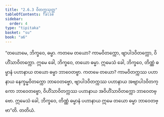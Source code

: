```yaml
---
title: "2.6.3 ဝိတက္ကသုတ္တ"
tableOfContents: false
sidebar:
  order: 4
type: "tipitaka"
basket: "su"
book: "a6"
---
```



<DynamicBreadcrumb />

<Division number="109" book="a6">

<Paragraph number="746" book="a6">
“တယောမေ, ဘိက္ခဝေ, ဓမ္မာ. ကတမေ တယော? ကာမဝိတက္ကော, ဗျာပါဒဝိတက္ကော, ဝိဟိံသာဝိတက္ကော. ဣမေ ခေါ, ဘိက္ခဝေ, တယော ဓမ္မာ. ဣမေသံ ခေါ, ဘိက္ခဝေ, တိဏ္ဏံ ဓမ္မာနံ ပဟာနာယ တယော ဓမ္မာ ဘာဝေတဗ္ဗာ. ကတမေ တယော? ကာမဝိတက္ကဿ ပဟာနာယ နေက္ခမ္မဝိတက္ကော ဘာဝေတဗ္ဗော, ဗျာပါဒဝိတက္ကဿ ပဟာနာယ အဗျာပါဒဝိတက္ကော ဘာဝေတဗ္ဗော, ဝိဟိံသာဝိတက္ကဿ ပဟာနာယ အဝိဟိံသာဝိတက္ကော ဘာဝေတဗ္ဗော. ဣမေသံ ခေါ, ဘိက္ခဝေ, တိဏ္ဏံ ဓမ္မာနံ ပဟာနာယ ဣမေ တယော ဓမ္မာ ဘာဝေတဗ္ဗာ”တိ.

</Paragraph>
</Division>

<Paragraph number="747" type="center" book="a6">
တတိယံ.
</Paragraph>